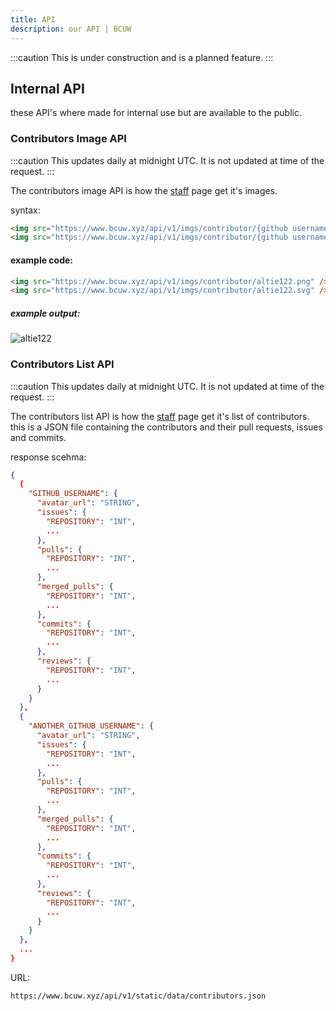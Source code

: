 ```yaml
---
title: API
description: our API | BCUW
---
```


:::caution
This is under construction and is a planned feature.
:::

## Internal API
these API's where made for internal use but are available to the public.

### Contributors Image API
:::caution
This updates daily at midnight UTC. It is not updated at time of the request.
:::

The contributors image API is how the [staff](/contributing/staff) page get it's images.

syntax:

```html title="example.html"
<img src="https://www.bcuw.xyz/api/v1/imgs/contributor/{github username}.png" />
<img src="https://www.bcuw.xyz/api/v1/imgs/contributor/{github username}.svg" />
```

#### example code:
```html title="example.html"
<img src="https://www.bcuw.xyz/api/v1/imgs/contributor/altie122.png" />
<img src="https://www.bcuw.xyz/api/v1/imgs/contributor/altie122.svg" />
```
##### example output:
![altie122](https://www.bcuw.xyz/api/v1/imgs/contributor/altie122.png)

### Contributors List API
:::caution
This updates daily at midnight UTC. It is not updated at time of the request.
:::

The contributors list API is how the [staff](/contributing/staff) page get it's list of contributors. this is a JSON file containing the contributors and their pull requests, issues and commits.

response scehma:
```json title="https://www.bcuw.xyz/api/v1/static/data/contributors.json"
{
  {
    "GITHUB_USERNAME": {
      "avatar_url": "STRING",
      "issues": {
        "REPOSITORY": "INT",
        ...
      },
      "pulls": {
        "REPOSITORY": "INT",
        ...
      },
      "merged_pulls": {
        "REPOSITORY": "INT",
        ...
      },
      "commits": {
        "REPOSITORY": "INT",
        ...
      },
      "reviews": {
        "REPOSITORY": "INT",
        ...
      }
    }
  },
  {
    "ANOTHER_GITHUB_USERNAME": {
      "avatar_url": "STRING",
      "issues": {
        "REPOSITORY": "INT",
        ...
      },
      "pulls": {
        "REPOSITORY": "INT",
        ...
      },
      "merged_pulls": {
        "REPOSITORY": "INT",
        ...
      },
      "commits": {
        "REPOSITORY": "INT",
        ...
      },
      "reviews": {
        "REPOSITORY": "INT",
        ...
      }
    }
  },
  ...
}
```

URL:
```
https://www.bcuw.xyz/api/v1/static/data/contributors.json
```